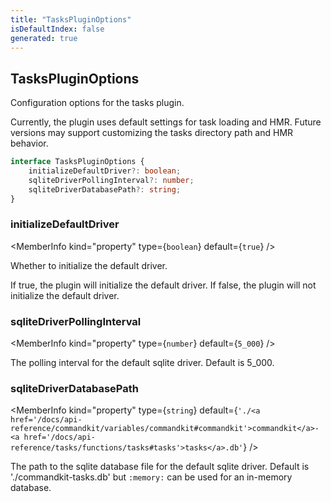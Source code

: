 ```yaml
---
title: "TasksPluginOptions"
isDefaultIndex: false
generated: true
---
```



<!-- This file was generated from the CommandKit source. Do not modify. Instead, re-run the "docgen" script -->


## TasksPluginOptions

<GenerationInfo sourceFile="packages/tasks/src/plugin.ts" sourceLine="24" packageName="@commandkit/tasks" />

Configuration options for the tasks plugin.

Currently, the plugin uses default settings for task loading and HMR.
Future versions may support customizing the tasks directory path and HMR behavior.

```ts title="Signature"
interface TasksPluginOptions {
    initializeDefaultDriver?: boolean;
    sqliteDriverPollingInterval?: number;
    sqliteDriverDatabasePath?: string;
}
```

<div className="members-wrapper">

### initializeDefaultDriver

<MemberInfo kind="property" type={`boolean`} default={`true`}   />

Whether to initialize the default driver.

If true, the plugin will initialize the default driver.
If false, the plugin will not initialize the default driver.
### sqliteDriverPollingInterval

<MemberInfo kind="property" type={`number`} default={`5_000`}   />

The polling interval for the default sqlite driver.
Default is 5_000.
### sqliteDriverDatabasePath

<MemberInfo kind="property" type={`string`} default={`'./<a href='/docs/api-reference/commandkit/variables/commandkit#commandkit'>commandkit</a>-<a href='/docs/api-reference/tasks/functions/tasks#tasks'>tasks</a>.db'`}   />

The path to the sqlite database file for the default sqlite driver.
Default is './commandkit-tasks.db' but `:memory:` can be used for an in-memory database.


</div>

